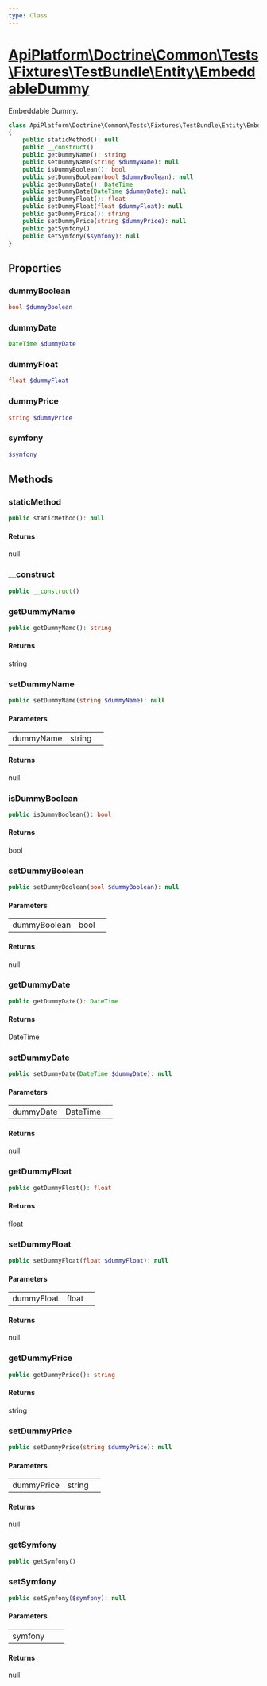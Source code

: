```yaml
---
type: Class
---
```


# [ApiPlatform\Doctrine\Common\Tests\Fixtures\TestBundle\Entity\EmbeddableDummy](/docs/v3.2/reference/Doctrine/Common/Tests/Fixtures/TestBundle/Entity/EmbeddableDummy)

Embeddable Dummy.


```php
class ApiPlatform\Doctrine\Common\Tests\Fixtures\TestBundle\Entity\EmbeddableDummy
{
    public staticMethod(): null
    public __construct()
    public getDummyName(): string
    public setDummyName(string $dummyName): null
    public isDummyBoolean(): bool
    public setDummyBoolean(bool $dummyBoolean): null
    public getDummyDate(): DateTime
    public setDummyDate(DateTime $dummyDate): null
    public getDummyFloat(): float
    public setDummyFloat(float $dummyFloat): null
    public getDummyPrice(): string
    public setDummyPrice(string $dummyPrice): null
    public getSymfony()
    public setSymfony($symfony): null
}
```
## Properties
### dummyBoolean

```php
bool $dummyBoolean
```



### dummyDate

```php
DateTime $dummyDate
```



### dummyFloat

```php
float $dummyFloat
```



### dummyPrice

```php
string $dummyPrice
```



### symfony

```php
$symfony
```



## Methods

### staticMethod



```php
public staticMethod(): null
```

#### Returns

null

### __construct



```php
public __construct()
```

### getDummyName



```php
public getDummyName(): string
```

#### Returns

string

### setDummyName



```php
public setDummyName(string $dummyName): null
```

#### Parameters

<table><tbody>
<tr><td>dummyName</td><td>string</td><td></td></tr>
</tbody>
</table>

#### Returns

null

### isDummyBoolean



```php
public isDummyBoolean(): bool
```

#### Returns

bool

### setDummyBoolean



```php
public setDummyBoolean(bool $dummyBoolean): null
```

#### Parameters

<table><tbody>
<tr><td>dummyBoolean</td><td>bool</td><td></td></tr>
</tbody>
</table>

#### Returns

null

### getDummyDate



```php
public getDummyDate(): DateTime
```

#### Returns

DateTime

### setDummyDate



```php
public setDummyDate(DateTime $dummyDate): null
```

#### Parameters

<table><tbody>
<tr><td>dummyDate</td><td>DateTime</td><td></td></tr>
</tbody>
</table>

#### Returns

null

### getDummyFloat



```php
public getDummyFloat(): float
```

#### Returns

float

### setDummyFloat



```php
public setDummyFloat(float $dummyFloat): null
```

#### Parameters

<table><tbody>
<tr><td>dummyFloat</td><td>float</td><td></td></tr>
</tbody>
</table>

#### Returns

null

### getDummyPrice



```php
public getDummyPrice(): string
```

#### Returns

string

### setDummyPrice



```php
public setDummyPrice(string $dummyPrice): null
```

#### Parameters

<table><tbody>
<tr><td>dummyPrice</td><td>string</td><td></td></tr>
</tbody>
</table>

#### Returns

null

### getSymfony



```php
public getSymfony()
```

### setSymfony



```php
public setSymfony($symfony): null
```

#### Parameters

<table><tbody>
<tr><td>symfony</td><td></td><td></td></tr>
</tbody>
</table>

#### Returns

null
